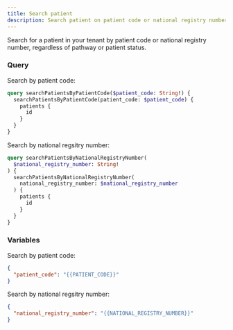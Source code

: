 ```yaml
---
title: Search patient
description: Search patient on patient code or national registry number
---
```


Search for a patient in your tenant by patient code or national registry number, regardless of pathway or patient status.

### Query

Search by patient code:

```graphql
query searchPatientsByPatientCode($patient_code: String!) {
  searchPatientsByPatientCode(patient_code: $patient_code) {
    patients {
      id
    }
  }
}
```

Search by national regsitry number:

```graphql
query searchPatientsByNationalRegistryNumber(
  $national_registry_number: String!
) {
  searchPatientsByNationalRegistryNumber(
    national_registry_number: $national_registry_number
  ) {
    patients {
      id
    }
  }
}
```

### Variables

Search by patient code:

```json
{
  "patient_code": "{{PATIENT_CODE}}"
}
```

Search by national regsitry number:

```json
{
  "national_registry_number": "{{NATIONAL_REGISTRY_NUMBER}}"
}
```
